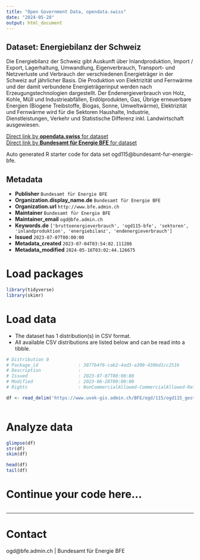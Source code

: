 ```yaml
---
title: "Open Government Data, opendata.swiss"
date: "2024-05-28"
output: html_document
---
```


## Dataset: Energiebilanz der Schweiz

Die Energiebilanz der Schweiz gibt Auskunft über Inlandproduktion, Import / Export, Lagerhaltung, Umwandlung, Eigenverbrauch, Transport- und Netzverluste und Verbrauch der verschiedenen Energieträger in der Schweiz auf jährlicher Basis. Die Produktion von Elektrizität und Fernwärme und der damit verbundene Energieträgerinput werden nach Erzeugungstechnologien dargestellt. Der Endenergieverbrauch von Holz, Kohle, Müll und Industrieabfällen, Erdölprodukten, Gas, Übrige erneuerbare Energien (Biogene Treibstoffe, Biogas, Sonne, Umweltwärme), Elektrizität und Fernwärme wird für die Sektoren Haushalte, Industrie, Dienstleistungen, Verkehr und Statistische Differenz inkl. Landwirtschaft ausgewiesen. 

[Direct link by **opendata.swiss** for dataset](https://opendata.swiss/de/dataset/energiebilanz-der-schweiz)<br>
[Direct link by **Bundesamt für Energie BFE** for dataset](https://www.bfe.admin.ch/bfe/de/home/versorgung/statistik-und-geodaten/energiestatistiken/gesamtenergiestatistik.html)

Auto generated R starter code for data set ogd115@bundesamt-fur-energie-bfe.

## Metadata

- **Publisher** `Bundesamt für Energie BFE`
- **Organization.display_name.de** `Bundesamt für Energie BFE`
- **Organization.url** `http://www.bfe.admin.ch`
- **Maintainer** `Bundesamt für Energie BFE`
- **Maintainer_email** `ogd@bfe.admin.ch`
- **Keywords.de** `['bruttoenergieverbrauch', 'ogd115-bfe', 'sektoren', 'inlandproduktion', 'energiebilanz', 'endenergieverbrauch']`
- **Issued** `2023-07-07T00:00:00`
- **Metadata_created** `2023-07-04T03:54:02.111286`
- **Metadata_modified** `2024-05-16T03:02:44.126675`


# Load packages

```r

library(tidyverse)
library(skimr)

```

# Load data

-   The dataset has 1 distribution(s) in CSV format.
-   All available CSV distributions are listed below and can be read into a tibble.

```r

# Distribution 0
# Package_id               : 3077b4f6-cab2-4ad3-a300-430bd1cc251b
# Description              : 
# Issued                   : 2023-07-07T00:00:00
# Modified                 : 2023-06-28T00:00:00
# Rights                   : NonCommercialAllowed-CommercialAllowed-ReferenceRequired

df <- read_delim('https://www.uvek-gis.admin.ch/BFE/ogd/115/ogd115_gest_bilanz.csv')



```

# Analyze data

```r

glimpse(df)
str(df)
skim(df)

head(df)
tail(df)

```

# Continue your code here...

```r

```

------------------------------------------------------------------------

# Contact

ogd@bfe.admin.ch | Bundesamt für Energie BFE
